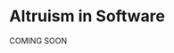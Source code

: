 <Cover
  src="/altruism_indycar.jpeg"
  alt="Indycar.com - Everyone Won. Well, almost."
  caption="Can Everyone Win in a Software Project?"
/>

# Altruism in Software

COMING SOON
